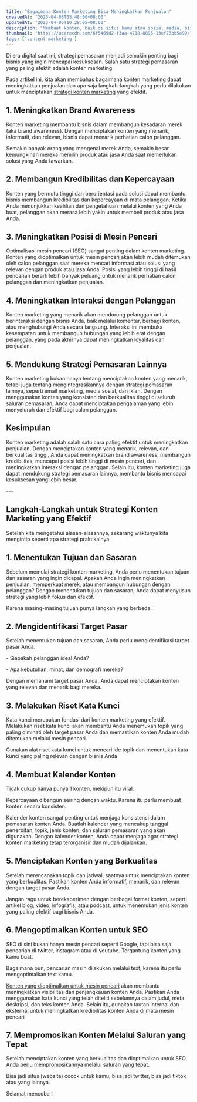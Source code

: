 ```yaml
---
title: "Bagaimana Konten Marketing Bisa Meningkatkan Penjualan"
createdAt: "2023-04-05T05:48:00+08:00"
updatedAt: "2023-04-05T10:28:05+08:00"
description: "Membuat konten, baik di situs kamu atau sosial media, bisa secara langsung atau tidak langsung membantu kamu menjual produk atau jasamu."
thumbnail: "https://ucarecdn.com/6f5469d2-f3aa-4718-8895-13ef73bb5e99/"
tags: ['content-marketing']
---
```

Di era digital saat ini, strategi pemasaran menjadi semakin penting bagi bisnis yang ingin mencapai kesuksesan. Salah satu strategi pemasaran yang paling efektif adalah konten marketing.

Pada artikel ini, kita akan membahas bagaimana konten marketing dapat meningkatkan penjualan dan apa saja langkah-langkah yang perlu dilakukan untuk menciptakan [strategi konten marketing](/blog/belajar-apa-itu-konten-marketing) yang efektif.

## 1. Meningkatkan Brand Awareness

Konten marketing membantu bisnis dalam membangun kesadaran merek (aka brand awareness). Dengan menciptakan konten yang menarik, informatif, dan relevan, bisnis dapat menarik perhatian calon pelanggan.

Semakin banyak orang yang mengenal merek Anda, semakin besar kemungkinan mereka memilih produk atau jasa Anda saat memerlukan solusi yang Anda tawarkan.

## 2. Membangun Kredibilitas dan Kepercayaan

Konten yang bermutu tinggi dan berorientasi pada solusi dapat membantu bisnis membangun kredibilitas dan kepercayaan di mata pelanggan. Ketika Anda menunjukkan keahlian dan pengetahuan melalui konten yang Anda buat, pelanggan akan merasa lebih yakin untuk membeli produk atau jasa Anda.

## 3. Meningkatkan Posisi di Mesin Pencari

Optimalisasi mesin pencari (SEO) sangat penting dalam konten marketing. Konten yang dioptimalkan untuk mesin pencari akan lebih mudah ditemukan oleh calon pelanggan saat mereka mencari informasi atau solusi yang relevan dengan produk atau jasa Anda. Posisi yang lebih tinggi di hasil pencarian berarti lebih banyak peluang untuk menarik perhatian calon pelanggan dan meningkatkan penjualan.

## 4. Meningkatkan Interaksi dengan Pelanggan

Konten marketing yang menarik akan mendorong pelanggan untuk berinteraksi dengan bisnis Anda, baik melalui komentar, berbagi konten, atau menghubungi Anda secara langsung. Interaksi ini membuka kesempatan untuk membangun hubungan yang lebih erat dengan pelanggan, yang pada akhirnya dapat meningkatkan loyalitas dan penjualan.

## 5. Mendukung Strategi Pemasaran Lainnya

Konten marketing bukan hanya tentang menciptakan konten yang menarik, tetapi juga tentang mengintegrasikannya dengan strategi pemasaran lainnya, seperti email marketing, media sosial, dan iklan. Dengan menggunakan konten yang konsisten dan berkualitas tinggi di seluruh saluran pemasaran, Anda dapat menciptakan pengalaman yang lebih menyeluruh dan efektif bagi calon pelanggan.

## Kesimpulan

Konten marketing adalah salah satu cara paling efektif untuk meningkatkan penjualan. Dengan menciptakan konten yang menarik, relevan, dan berkualitas tinggi, Anda dapat meningkatkan brand awareness, membangun kredibilitas, mencapai posisi lebih tinggi di mesin pencari, dan meningkatkan interaksi dengan pelanggan. Selain itu, konten marketing juga dapat mendukung strategi pemasaran lainnya, membantu bisnis mencapai kesuksesan yang lebih besar.

\-\-\-

## Langkah-Langkah untuk Strategi Konten Marketing yang Efektif

Setelah kita mengetahui alasan-alasannya, sekarang waktunya kita mengintip seperti apa strategi praktikalnya

## 1. Menentukan Tujuan dan Sasaran

Sebelum memulai strategi konten marketing, Anda perlu menentukan tujuan dan sasaran yang ingin dicapai. Apakah Anda ingin meningkatkan penjualan, memperkuat merek, atau membangun hubungan dengan pelanggan? Dengan menentukan tujuan dan sasaran, Anda dapat menyusun strategi yang lebih fokus dan efektif.

Karena masing-masing tujuan punya langkah yang berbeda.

## 2. Mengidentifikasi Target Pasar

Setelah menentukan tujuan dan sasaran, Anda perlu mengidentifikasi target pasar Anda.

\- Siapakah pelanggan ideal Anda?

\- Apa kebutuhan, minat, dan demografi mereka?

Dengan memahami target pasar Anda, Anda dapat menciptakan konten yang relevan dan menarik bagi mereka.

## 3. Melakukan Riset Kata Kunci

Kata kunci merupakan fondasi dari konten marketing yang efektif. Melakukan riset kata kunci akan membantu Anda menemukan topik yang paling diminati oleh target pasar Anda dan memastikan konten Anda mudah ditemukan melalui mesin pencari.

Gunakan alat riset kata kunci untuk mencari ide topik dan menentukan kata kunci yang paling relevan dengan bisnis Anda

## 4. Membuat Kalender Konten

Tidak cukup hanya punya 1 konten, mekipun itu viral.

Kepercayaan dibangun seiring dengan waktu. Karena itu perlu membuat konten secara konsisten.

Kalender konten sangat penting untuk menjaga konsistensi dalam pemasaran konten Anda. Buatlah kalender yang mencakup tanggal penerbitan, topik, jenis konten, dan saluran pemasaran yang akan digunakan. Dengan kalender konten, Anda dapat menjaga agar strategi konten marketing tetap terorganisir dan mudah dijalankan.

## 5. Menciptakan Konten yang Berkualitas

Setelah merencanakan topik dan jadwal, saatnya untuk menciptakan konten yang berkualitas. Pastikan konten Anda informatif, menarik, dan relevan dengan target pasar Anda.

Jangan ragu untuk bereksperimen dengan berbagai format konten, seperti artikel blog, video, infografis, atau podcast, untuk menemukan jenis konten yang paling efektif bagi bisnis Anda.

## 6. Mengoptimalkan Konten untuk SEO

SEO di sini bukan hanya mesin pencari seperti Google, tapi bisa saja pencarian di twitter, instagram atau di youtube. Tergantung konten yang kamu buat.

Bagaimana pun, pencarian masih dilakukan melalui text, karena itu perlu mengoptimalkan text kamu.

[Konten yang dioptimalkan untuk mesin pencari](/blog/belajar-seo-untuk-pemula-dari-dasar) akan membantu meningkatkan visibilitas dan penjangkauan konten Anda. Pastikan Anda menggunakan kata kunci yang telah diteliti sebelumnya dalam judul, meta deskripsi, dan teks konten Anda. Selain itu, gunakan tautan internal dan eksternal untuk meningkatkan kredibilitas konten Anda di mata mesin pencari

## 7. Mempromosikan Konten Melalui Saluran yang Tepat

Setelah menciptakan konten yang berkualitas dan dioptimalkan untuk SEO, Anda perlu mempromosikannya melalui saluran yang tepat.

Bisa jadi situs (website) cocok untuk kamu, bisa jadi twitter, bisa jadi tiktok atau yang lainnya.

Selamat mencoba !
